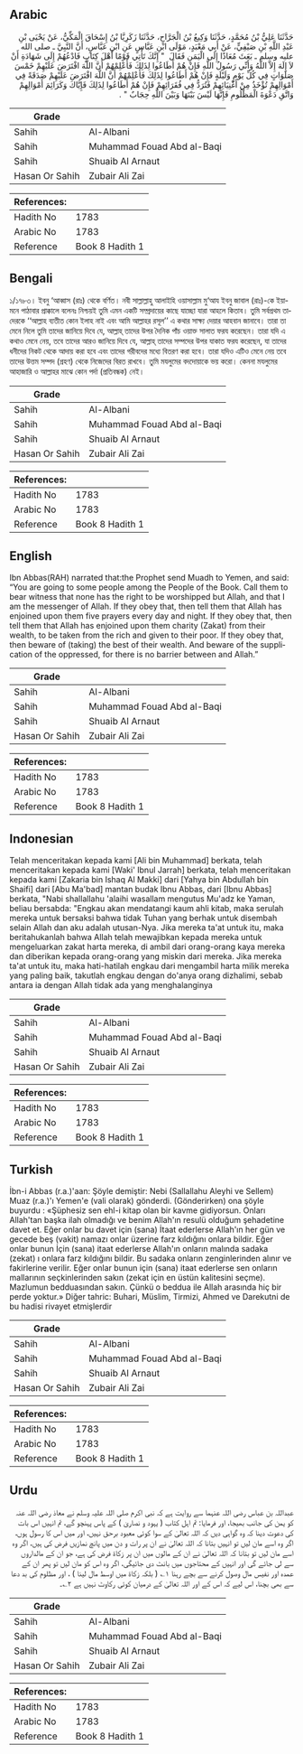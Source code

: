 ## Arabic


<div dir="rtl" lang="ar" style={{fontSize:'larger',backgroundColor:'#f8f9fa',padding:20}}>
حَدَّثَنَا عَلِيُّ بْنُ مُحَمَّدٍ، حَدَّثَنَا وَكِيعُ بْنُ الْجَرَّاحِ، حَدَّثَنَا زَكَرِيَّا بْنُ إِسْحَاقَ الْمَكِّيُّ، عَنْ يَحْيَى بْنِ عَبْدِ اللَّهِ بْنِ صَيْفِيٍّ، عَنْ أَبِي مَعْبَدٍ، مَوْلَى ابْنِ عَبَّاسٍ عَنِ ابْنِ عَبَّاسٍ، أَنَّ النَّبِيَّ ـ صلى الله عليه وسلم ـ بَعَثَ مُعَاذًا إِلَى الْيَمَنِ فَقَالَ ‏ "‏ إِنَّكَ تَأْتِي قَوْمًا أَهْلَ كِتَابٍ فَادْعُهُمْ إِلَى شَهَادَةِ أَنْ لاَ إِلَهَ إِلاَّ اللَّهُ وَأَنِّي رَسُولُ اللَّهِ فَإِنْ هُمْ أَطَاعُوا لِذَلِكَ فَأَعْلِمْهُمْ أَنَّ اللَّهَ افْتَرَضَ عَلَيْهِمْ خَمْسَ صَلَوَاتٍ فِي كُلِّ يَوْمٍ وَلَيْلَةٍ فَإِنْ هُمْ أَطَاعُوا لِذَلِكَ فَأَعْلِمْهُمْ أَنَّ اللَّهَ افْتَرَضَ عَلَيْهِمْ صَدَقَةً فِي أَمْوَالِهِمْ تُؤْخَذُ مِنْ أَغْنِيَائِهِمْ فَتُرَدُّ فِي فُقَرَائِهِمْ فَإِنْ هُمْ أَطَاعُوا لِذَلِكَ فَإِيَّاكَ وَكَرَائِمَ أَمْوَالِهِمْ وَاتَّقِ دَعْوَةَ الْمَظْلُومِ فَإِنَّهَا لَيْسَ بَيْنَهَا وَبَيْنَ اللَّهِ حِجَابٌ ‏"‏ ‏.‏
</div>
<div style={{backgroundColor:'#f8f9fa',padding:20, marginBottom: 10}}><table> <thead> <tr> <th>Grade</th> <th></th> </tr> </thead> <tbody> <tr><td>Sahih</td><td>Al-Albani</td></tr><tr><td>Sahih</td><td>Muhammad Fouad Abd al-Baqi</td></tr><tr><td>Sahih</td><td>Shuaib Al Arnaut</td></tr><tr><td>Hasan Or Sahih</td><td>Zubair Ali Zai</td></tr></tbody></table><table> <thead> <tr> <th>References:</th> <th></th> </tr> </thead> <tbody><tr><td>Hadith No</td><td>1783</td></tr><tr><td>Arabic No</td><td>1783</td></tr><tr><td>Reference</td><td>Book 8 Hadith 1</td></tr></tbody></table></div>

## Bengali


<div dir="ltr" lang="bn" style={{fontSize:'larger',backgroundColor:'#f8f9fa',padding:20}}>
১/১৭৮৩। ইবনু ‘আব্বাস (রাঃ) থেকে বর্ণিত। নবী সাল্লাল্লাহু আলাইহি ওয়াসাল্লাম মু‘আয ইবনু জাবাল (রাঃ)-কে ইয়ামনে পাঠাবার প্রাক্কালে বলেনঃ নিশ্চয়ই তুমি এমন একটি সম্প্রদায়ের কাছে যাচ্ছো যারা আহলে কিতাব। তুমি সর্বপ্রথম তাদেরকে ‘‘আল্লাহ ব্যতীত কোন ইলাহ নাই এবং আমি আল্লাহর রসূল’’ এ কথার সাক্ষ্য দেয়ার আহবান জানাবে। তারা তা মেনে নিলে তুমি তাদের জানিয়ে দিবে যে, আল্লাহ্ তাদের উপর দৈনিক পাঁচ ওয়াক্ত সালাত ফরয করেছেন। তারা যদি এ কথাও মেনে নেয়, তবে তাদের আরও জানিয়ে দিবে যে, আল্লাহ্ তাদের সম্পদের উপর যাকাত ফরয করেছেন, যা তাদের ধনীদের নিকট থেকে আদায় করা হবে এবং তাদের গরীবদের মধ্যে বিতরণ করা হবে। তারা যদিও এটিও মেনে নেয় তবে তাদের উত্তম সম্পদ (গ্রহণ) থেকে নিজেদের বিরত রাখবে। তুমি মযলুমের বদদোয়াকে ভয় করো। কেননা মযলুমের আহাজারি ও আল্লাহর মাঝে কোন পর্দা (প্রতিবন্ধক) নেই।
</div>
<div style={{backgroundColor:'#f8f9fa',padding:20, marginBottom: 10}}><table> <thead> <tr> <th>Grade</th> <th></th> </tr> </thead> <tbody> <tr><td>Sahih</td><td>Al-Albani</td></tr><tr><td>Sahih</td><td>Muhammad Fouad Abd al-Baqi</td></tr><tr><td>Sahih</td><td>Shuaib Al Arnaut</td></tr><tr><td>Hasan Or Sahih</td><td>Zubair Ali Zai</td></tr></tbody></table><table> <thead> <tr> <th>References:</th> <th></th> </tr> </thead> <tbody><tr><td>Hadith No</td><td>1783</td></tr><tr><td>Arabic No</td><td>1783</td></tr><tr><td>Reference</td><td>Book 8 Hadith 1</td></tr></tbody></table></div>

## English


<div dir="ltr" lang="en" style={{fontSize:'larger',backgroundColor:'#f8f9fa',padding:20}}>
Ibn Abbas(RAH) narrated that:the Prophet send Muadh to Yemen, and said: “You are going to some people among the People of the Book. Call them to bear witness that none has the right to be worshipped but Allah, and that I am the messenger of Allah. If they obey that, then tell them that Allah has enjoined upon them five prayers every day and night. If they obey that, then tell them that Allah has enjoined upon them charity (Zakat) from their wealth, to be taken from the rich and given to their poor. If they obey that, then beware of (taking) the best of their wealth. And beware of the supplication of the oppressed, for there is no barrier between and Allah.”
</div>
<div style={{backgroundColor:'#f8f9fa',padding:20, marginBottom: 10}}><table> <thead> <tr> <th>Grade</th> <th></th> </tr> </thead> <tbody> <tr><td>Sahih</td><td>Al-Albani</td></tr><tr><td>Sahih</td><td>Muhammad Fouad Abd al-Baqi</td></tr><tr><td>Sahih</td><td>Shuaib Al Arnaut</td></tr><tr><td>Hasan Or Sahih</td><td>Zubair Ali Zai</td></tr></tbody></table><table> <thead> <tr> <th>References:</th> <th></th> </tr> </thead> <tbody><tr><td>Hadith No</td><td>1783</td></tr><tr><td>Arabic No</td><td>1783</td></tr><tr><td>Reference</td><td>Book 8 Hadith 1</td></tr></tbody></table></div>

## Indonesian


<div dir="ltr" lang="id" style={{fontSize:'larger',backgroundColor:'#f8f9fa',padding:20}}>
Telah menceritakan kepada kami [Ali bin Muhammad] berkata, telah menceritakan kepada kami [Waki' Ibnul Jarrah] berkata, telah menceritakan kepada kami [Zakaria bin Ishaq Al Makki] dari [Yahya bin Abdullah bin Shaifi] dari [Abu Ma'bad] mantan budak Ibnu Abbas, dari [Ibnu Abbas] berkata, "Nabi shallallahu 'alaihi wasallam mengutus Mu'adz ke Yaman, beliau bersabda: "Engkau akan mendatangi kaum ahli kitab, maka serulah mereka untuk bersaksi bahwa tidak Tuhan yang berhak untuk disembah selain Allah dan aku adalah utusan-Nya. Jika mereka ta'at untuk itu, maka beritahukanlah bahwa Allah telah mewajibkan kepada mereka untuk mengeluarkan zakat harta mereka, di ambil dari orang-orang kaya mereka dan diberikan kepada orang-orang yang miskin dari mereka. Jika mereka ta'at untuk itu, maka hati-hatilah engkau dari mengambil harta milik mereka yang paling baik, takutlah engkau dengan do'anya orang dizhalimi, sebab antara ia dengan Allah tidak ada yang menghalanginya
</div>
<div style={{backgroundColor:'#f8f9fa',padding:20, marginBottom: 10}}><table> <thead> <tr> <th>Grade</th> <th></th> </tr> </thead> <tbody> <tr><td>Sahih</td><td>Al-Albani</td></tr><tr><td>Sahih</td><td>Muhammad Fouad Abd al-Baqi</td></tr><tr><td>Sahih</td><td>Shuaib Al Arnaut</td></tr><tr><td>Hasan Or Sahih</td><td>Zubair Ali Zai</td></tr></tbody></table><table> <thead> <tr> <th>References:</th> <th></th> </tr> </thead> <tbody><tr><td>Hadith No</td><td>1783</td></tr><tr><td>Arabic No</td><td>1783</td></tr><tr><td>Reference</td><td>Book 8 Hadith 1</td></tr></tbody></table></div>

## Turkish


<div dir="ltr" lang="tr" style={{fontSize:'larger',backgroundColor:'#f8f9fa',padding:20}}>
İbn-i Abbas (r.a.)'aan: Şöyle demiştir: Nebi (Sallallahu Aleyhi ve Sellem) Muaz (r.a.)'ı Yemen'e (vali olarak) gönderdi. (Gönderirken) ona şöyle buyurdu : «Şüphesiz sen ehl-i kitap olan bir kavme gidiyorsun. Onları Allah'tan başka ilah olmadığı ve benim Allah'ın resulü olduğum şehadetine davet et. Eğer onlar bu davet için (sana) İtaat ederlerse Allah'ın her gün ve gecede beş (vakit) namazı onlar üzerine farz kıldığını onlara bildir. Eğer onlar bunun İçin (sana) itaat ederlerse Allah'ın onların malında sadaka (zekat) ı onlara farz kıldığını bildir. Bu sadaka onların zenginlerinden alınır ve fakirlerine verilir. Eğer onlar bunun için (sana) itaat ederlerse sen onların mallarının seçkinlerinden sakın (zekat için en üstün kalitesini seçme). Mazlumun bedduasından sakın. Çünkü o beddua ile Allah arasında hiç bir perde yoktur.» Diğer tahric: Buhari, Müslim, Tirmizi, Ahmed ve Darekutni de bu hadisi rivayet etmişlerdir
</div>
<div style={{backgroundColor:'#f8f9fa',padding:20, marginBottom: 10}}><table> <thead> <tr> <th>Grade</th> <th></th> </tr> </thead> <tbody> <tr><td>Sahih</td><td>Al-Albani</td></tr><tr><td>Sahih</td><td>Muhammad Fouad Abd al-Baqi</td></tr><tr><td>Sahih</td><td>Shuaib Al Arnaut</td></tr><tr><td>Hasan Or Sahih</td><td>Zubair Ali Zai</td></tr></tbody></table><table> <thead> <tr> <th>References:</th> <th></th> </tr> </thead> <tbody><tr><td>Hadith No</td><td>1783</td></tr><tr><td>Arabic No</td><td>1783</td></tr><tr><td>Reference</td><td>Book 8 Hadith 1</td></tr></tbody></table></div>

## Urdu


<div dir="rtl" lang="ur" style={{fontSize:'larger',backgroundColor:'#f8f9fa',padding:20}}>
عبداللہ بن عباس رضی اللہ عنہما سے روایت ہے کہ نبی اکرم صلی اللہ علیہ وسلم نے معاذ رضی اللہ عنہ کو یمن کی جانب بھیجا، اور فرمایا: تم اہل کتاب ( یہود و نصاریٰ ) کے پاس پہنچو گے، تم انہیں اس بات کی دعوت دینا کہ وہ گواہی دیں کہ اللہ تعالیٰ کے سوا کوئی معبود برحق نہیں، اور میں اس کا رسول ہوں، اگر وہ اسے مان لیں تو انہیں بتانا کہ اللہ تعالیٰ نے ان پر رات و دن میں پانچ نمازیں فرض کی ہیں، اگر وہ اسے مان لیں تو بتانا کہ اللہ تعالیٰ نے ان کے مالوں میں ان پر زکاۃ فرض کی ہے، جو ان کے مالداروں سے لی جائے گی اور انہیں کے محتاجوں میں بانٹ دی جائیگی، اگر وہ اس کو مان لیں تو پھر ان کے عمدہ اور نفیس مال وصول کرنے سے بچے رہنا ۱؎ ( بلکہ زکاۃ میں اوسط مال لینا ) ، اور مظلوم کی بد دعا سے بھی بچنا، اس لیے کہ اس کے اور اللہ تعالیٰ کے درمیان کوئی رکاوٹ نہیں ہے ۲؎۔
</div>
<div style={{backgroundColor:'#f8f9fa',padding:20, marginBottom: 10}}><table> <thead> <tr> <th>Grade</th> <th></th> </tr> </thead> <tbody> <tr><td>Sahih</td><td>Al-Albani</td></tr><tr><td>Sahih</td><td>Muhammad Fouad Abd al-Baqi</td></tr><tr><td>Sahih</td><td>Shuaib Al Arnaut</td></tr><tr><td>Hasan Or Sahih</td><td>Zubair Ali Zai</td></tr></tbody></table><table> <thead> <tr> <th>References:</th> <th></th> </tr> </thead> <tbody><tr><td>Hadith No</td><td>1783</td></tr><tr><td>Arabic No</td><td>1783</td></tr><tr><td>Reference</td><td>Book 8 Hadith 1</td></tr></tbody></table></div>